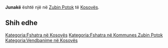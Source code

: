 {{Fshat në 
 | Emri                = Junakë
 | EmriAlt                = 
 | NAME_SHORT_FORM=      
 | NAME_GENERIC=      
 | NAME_SORT_NAME_RO=      JUNAKE
 | FULL_NAME_RO = Junakë
 | FULL_NAME_ND_RO=Junake
 | SORT_NAME_RG=JUNAKE
 | FULL_NAME_RG=Junakë
 | FULL_NAME_ND_RG=Junake
 | SRP_NAME_SHORT_FORM=      
 | SRP_NAME_GENERIC=      
 | SRP_NAME_SORT_NAME_RO=      
 | SRP_FULL_NAME_RO = 
 | SRP_FULL_NAME_ND_RO=
 | SRP_SORT_NAME_RG=
 | SRP_FULL_NAME_RG=
 | SRP_FULL_NAME_ND_RG=
 | Emri (Rasa dhanore) = 
 | Figura              = 
 | Shteti              = Kosovo
 | Komuna              = Zubin Potok
 | Kodi postar         = 
 | Sipërfaqja          = 

 | Popullsia           = 

 | Regj. i popullsisë  = 
 | Dend. e popullsisë  = 
 | Faqja zyrtare       = 
 <!--- Koordinatat ----> 
 | Gjerësia            = 43.006389
 | Gjatësia            = 20.676111
 | Lartësia            = 
}}
'''Junakë''' është një [[]] në [[Zubin Potok]] të [[Kosovës]].

<!-- == Gjeografia == -->
<!-- == Historia == -->
<!-- == Demografia == -->
== Shih edhe ==
{{Komuna Zubin Potok}}
{{Kosovo-Administrata-Cung}}

[[Kategoria:Fshatra në Kosovës]]
[[Kategoria:Fshatra në Kommunes Zubin Potok]]
[[Kategoria:Vendbanime në Kosovës]]